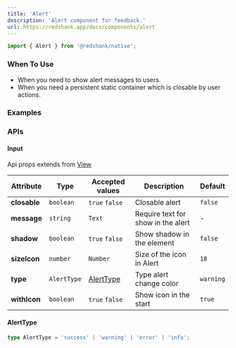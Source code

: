 ```yaml
---
title: 'Alert'
description: 'Alert component for feedback.'
url: https://redshank.app/docs/components/alert
---
```


```jsx
import { Alert } from '@redshank/native';
```

### When To Use
* When you need to show alert messages to users.
* When you need a persistent static container which is closable by user actions.

<Spacer y={2} />

### Examples

<Playground
  id="alert"
  title="Alert"
  description="Default Alert element."
  code={alert.defaultCode}
/>

<Spacer y={2} />

<Playground
  id="with-shadow"
  title="With Shadow"
  description="With shadow Alert element."
  code={alert.withShadow}
/>

<Spacer y={2} />

<Playground
  id="closable"
  title="Closable"
  description="With shadow Alert element."
  code={alert.closable}
/>

<Spacer y={2} />

### APIs

<Spacer y={2} />

#### Input
Api props extends from [View](https://reactnative.dev/docs/view)

| Attribute    | Type        | Accepted values         | Description                        | Default   |
|--------------|-------------|-------------------------|------------------------------------|-----------|
| **closable** | `boolean`   | `true` `false`          | Closable alert                     | `false`   |
| **message**  | `string`    | `Text`                  | Require text for show in the alert | -         |
| **shadow**   | `boolean`   | `true` `false`          | Show shadow in the element         | `false`   |
| **sizeIcon** | `number`    | `Number`                | Size of the icon in Alert          | `18`      |
| **type**     | `AlertType` | [AlertType](#alerttype) | Type alert change color            | `warning` |
| **withIcon** | `boolean`   | `true` `false`          | Show icon in the start             | `true`    |

<Spacer y={2} />

#### AlertType

```ts
type AlertType = 'success' | 'warning' | 'error' | 'info';
```
